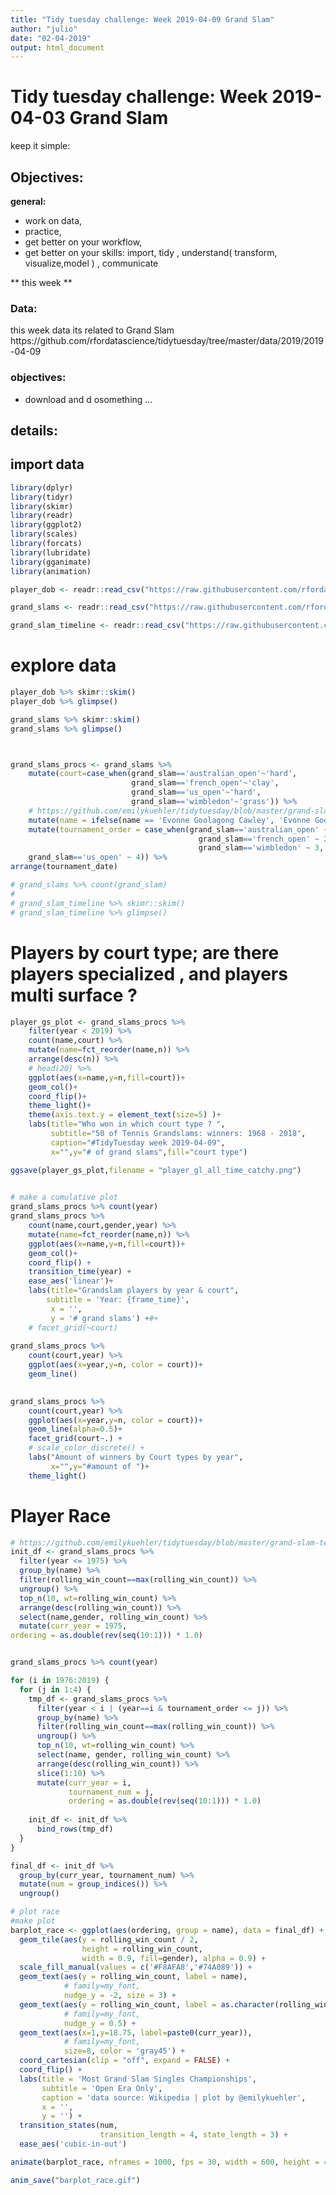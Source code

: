 ```yaml
---
title: "Tidy tuesday challenge: Week 2019-04-09 Grand Slam"
author: "julio"
date: "02-04-2019"
output: html_document
---
```


# Tidy tuesday challenge: Week 2019-04-03 Grand Slam

keep it simple:

## Objectives: 

**general:**

* work on data, 
* practice, 
* get better on your workflow,
* get better on your skills: import, tidy , understand( transform, visualize,model ) , communicate


** this week **

### Data:

this week data its related to Grand Slam
https://github.com/rfordatascience/tidytuesday/tree/master/data/2019/2019-04-09

### objectives:

- download and d osomething ...

## details:


## import data
```r
library(dplyr)
library(tidyr)
library(skimr)
library(readr) 
library(ggplot2)
library(scales)
library(forcats)
library(lubridate)
library(gganimate)
library(animation)

```


```r
player_dob <- readr::read_csv("https://raw.githubusercontent.com/rfordatascience/tidytuesday/master/data/2019/2019-04-09/player_dob.csv")

grand_slams <- readr::read_csv("https://raw.githubusercontent.com/rfordatascience/tidytuesday/master/data/2019/2019-04-09/grand_slams.csv")

grand_slam_timeline <- readr::read_csv("https://raw.githubusercontent.com/rfordatascience/tidytuesday/master/data/2019/2019-04-09/grand_slam_timeline.csv")
```

# explore data

```r

player_dob %>% skimr::skim()
player_dob %>% glimpse()

grand_slams %>% skimr::skim()
grand_slams %>% glimpse()



grand_slams_procs <- grand_slams %>% 
    mutate(court=case_when(grand_slam=='australian_open'~'hard',
                           grand_slam=='french_open'~'clay',
                           grand_slam=='us_open'~'hard',
                           grand_slam=='wimbledon'~'grass')) %>% 
    # https://github.com/emilykuehler/tidytuesday/blob/master/grand-slam-tennis/tennis.R
    mutate(name = ifelse(name == 'Evonne Goolagong Cawley', 'Evonne Goolagong', name)) %>% 
    mutate(tournament_order = case_when(grand_slam=='australian_open' ~ 1,
                                          grand_slam=='french_open' ~ 2,
                                          grand_slam=='wimbledon' ~ 3,
    grand_slam=='us_open' ~ 4)) %>% 
arrange(tournament_date)

# grand_slams %>% count(grand_slam)
# 
# grand_slam_timeline %>% skimr::skim()
# grand_slam_timeline %>% glimpse()
```


# Players by court type; are there players specialized , and players multi surface ?



```r
player_gs_plot <- grand_slams_procs %>% 
    filter(year < 2019) %>% 
    count(name,court) %>% 
    mutate(name=fct_reorder(name,n)) %>%
    arrange(desc(n)) %>% 
    # head(20) %>%
    ggplot(aes(x=name,y=n,fill=court))+
    geom_col()+
    coord_flip()+
    theme_light()+
    theme(axis.text.y = element_text(size=5) )+
    labs(title="Who won in which court type ? ",
         subtitle="50 of Tennis Grandslams: winners: 1968 - 2018",
         caption="#TidyTuesday week 2019-04-09",
         x="",y="# of grand slams",fill="court type")

ggsave(player_gs_plot,filename = "player_gl_all_time_catchy.png")
   
```

```r
# make a cumulative plot
grand_slams_procs %>% count(year)
grand_slams_procs %>% 
    count(name,court,gender,year) %>% 
    mutate(name=fct_reorder(name,n)) %>% 
    ggplot(aes(x=name,y=n,fill=court))+
    geom_col()+
    coord_flip() +
    transition_time(year) +
    ease_aes('linear')+
    labs(title="Grandslam players by year & court",
        subtitle = 'Year: {frame_time}', 
         x = '', 
         y = '# grand slams') +#+
    # facet_grid(~court)
    
grand_slams_procs %>% 
    count(court,year) %>% 
    ggplot(aes(x=year,y=n, color = court))+
    geom_line()
    
```


```r
grand_slams_procs %>% 
    count(court,year) %>% 
    ggplot(aes(x=year,y=n, color = court))+
    geom_line(alpha=0.5)+
    facet_grid(court~.) +
    # scale_color_discrete() +
    labs("Amount of winners by Court types by year",
         x="",y="#amount of ")+
    theme_light()
```

# Player Race

```r
# https://github.com/emilykuehler/tidytuesday/blob/master/grand-slam-tennis/tennis.R
init_df <- grand_slams_procs %>% 
  filter(year <= 1975) %>%
  group_by(name) %>% 
  filter(rolling_win_count==max(rolling_win_count)) %>% 
  ungroup() %>% 
  top_n(10, wt=rolling_win_count) %>% 
  arrange(desc(rolling_win_count)) %>% 
  select(name,gender, rolling_win_count) %>% 
  mutate(curr_year = 1975,
ordering = as.double(rev(seq(10:1))) * 1.0)


grand_slams_procs %>% count(year)

for (i in 1976:2019) {
  for (j in 1:4) {
    tmp_df <- grand_slams_procs %>% 
      filter(year < i | (year==i & tournament_order <= j)) %>% 
      group_by(name) %>% 
      filter(rolling_win_count==max(rolling_win_count)) %>% 
      ungroup() %>% 
      top_n(10, wt=rolling_win_count) %>%
      select(name, gender, rolling_win_count) %>%
      arrange(desc(rolling_win_count)) %>%
      slice(1:10) %>% 
      mutate(curr_year = i,
             tournament_num = j,
             ordering = as.double(rev(seq(10:1))) * 1.0) 
    
    init_df <- init_df %>%
      bind_rows(tmp_df)
  }
}

final_df <- init_df %>% 
  group_by(curr_year, tournament_num) %>% 
  mutate(num = group_indices()) %>% 
  ungroup()

# plot race
#make plot
barplot_race <- ggplot(aes(ordering, group = name), data = final_df) +
  geom_tile(aes(y = rolling_win_count / 2, 
                height = rolling_win_count,
                width = 0.9, fill=gender), alpha = 0.9) +
  scale_fill_manual(values = c('#F8AFA8','#74A089')) +
  geom_text(aes(y = rolling_win_count, label = name), 
            # family=my_font, 
            nudge_y = -2, size = 3) +
  geom_text(aes(y = rolling_win_count, label = as.character(rolling_win_count)), 
            # family=my_font, 
            nudge_y = 0.5) +
  geom_text(aes(x=1,y=18.75, label=paste0(curr_year)), 
            # family=my_font, 
            size=8, color = 'gray45') +
  coord_cartesian(clip = "off", expand = FALSE) +
  coord_flip() +
  labs(title = 'Most Grand Slam Singles Championships',
       subtitle = 'Open Era Only',
       caption = 'data source: Wikipedia | plot by @emilykuehler',
       x = '',
       y = '') +
  transition_states(num, 
                    transition_length = 4, state_length = 3) +
  ease_aes('cubic-in-out')

animate(barplot_race, nframes = 1000, fps = 30, width = 600, height = 400, res=80, detail = 3)

anim_save("barplot_race.gif")

```
